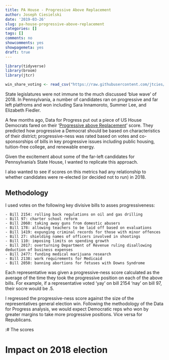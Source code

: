 ```yaml
---
title: PA House - Progressive Above Replacement
author: Joseph Ciesielski
date: '2019-03-26'
slug: pa-house-progressive-above-replacement
categories: []
tags: []
comments: no
showcomments: yes
showpagemeta: yes
draft: true
---
```


```r

library(tidyverse)
library(broom)
library(jtcr)

win_share_voting <- read_csv("https://raw.githubusercontent.com/jtcies/pa-par/master/data/pahouse2016_votes_by_win_share.csv")

```

State legislatures were not immune to the much discussed 'blue wave' of 2018. In Pennsylvania, a number of candidates ran on progressive and far left platfroms and won including Sara Innamoroto, Summer Lee, and Elizabeth Fiedler. 

A few months ago, Data for Progress put out a piece of US House Democrats fared on their '[Progressive above Replacement](https://www.dataforprogress.org/par-scores)' score. They predicted how progressive a Democrat should be based on characteristics of their district; progressive-ness was rated based on votes and co-sponsorships of bills in key progressive issues including public housing, tuition-free college, and renewable energy. 

Given the excitement about some of the far-left candidates for Pennsylvania's State House, I wanted to replicate this approach. 

I also wanted to see if scores on this metrics had any relationship to whether candidates were re-elected (or decided not to run) in 2018. 

## Methodology

I used votes on the following key divisive bills to asses progressiveness:

	- Bill 2154: rolling back regulations on oil and gas drilling
	- Bill 97: charter school reform
	- Bill 2060: taking away guns from domestic abusers
	- Bill 178: allowing teachers to be laid off based on evaluations
	- Bill 1419: expunging criminal records for those with minor offences
	- Bill 27: shielding names of officers involved in shootings
	- Bill 110: imposing limits on spending growth
	- Bill 2017: overturning Department of Revenue ruling disallowing deduction of business expenses
	- Bill 2477: funding medical marijuana research
	- Bill 2138: work requirements for Medicaid
	- Bill 2050: banning abortions for fetuses with Downs Syndrome 

Each representative was given a progressive-ness score calculated as the average of the time they took the progressive position on each of the above bills. For example, if a representative voted 'yay' on bill 2154 'nay' on bill 97, their socre would be .5. 

I regressed the progressive-ness score against the size of the representatives general election win. Following the methodology of the Data for Progress analysis, we would expect Democratic reps who won by greater margins to take more progressive positions. Vice versa for Republicans. 

:# The scores


# Impact on 2018 election







